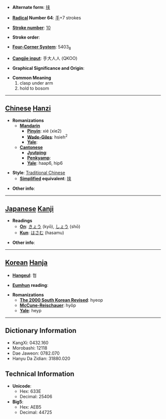 * '''Alternate form''': [[挟]]

* '''[[Wiktionary:Chinese radical index| Radical]] Number 64''': [[Wiktionary:Chinese radical index 手|手]]+7 strokes

* '''[[Wiktionary:Chinese total strokes index|Stroke number]]''': [[Wiktionary:Chinese total strokes index 10|10]]

* '''Stroke order''': 

* '''[[Wiktionary:Chinese four corner index|Four-Corner System]]''': 5403<sub>8</sub>

* '''[[Wiktionary:Chinese Cangjie index|Cangjie input]]''': 手大人人 (QKOO)

* '''Graphical Significance and Origin''': 

* '''Common Meaning'''
*#clasp under arm
*# hold to bosom


----

== [[Chinese]] [[Hanzi]] ==

* '''Romanizations'''
** '''[[Mandarin]]'''
*** '''[[Pinyin]]''': xié (xie2)
*** '''[[Wade-Giles]]''': hsieh<sup>2</sup>
*** '''[[Yale]]''': 
** '''[[Cantonese]]'''
*** '''[[Jyutping]]''':
*** '''[[Penkyamp]]''': 
*** '''[[Yale]]''': haap6, hip6

* '''Style''': [[Traditional Chinese]] 
** '''[[Simplified Chinese|Simplified]] equivalent''': [[挟]]

* '''Other info''': 

----

== [[Japanese]] [[Kanji]] ==

* '''Readings'''
** '''[[On]]''': [[きょう]] (kyō), [[しょう]] (shō)
** '''[[Kun]]''': [[はさむ]] (hasamu)

* '''Other info''':  

----

== [[Korean]] [[Hanja]] ==

* '''[[Hangeul]]''': 협

* '''[[Eumhun]] reading''': 

* '''Romanizations'''
** '''[[The 2000 South Korean Revised Romanization|The 2000 South Korean Revised]]''': hyeop
** '''[[McCune-Reischauer]]''': hyŏp
** '''[[Yale]]''': heyp

----

== Dictionary Information ==

* KangXi: 0432.160
* Morobashi: 12118
* Dae Jaweon: 0782.070
* Hanyu Da Zidian: 31880.020

== Technical Information ==

* '''Unicode''':
** Hex: 633E
** Decimal: 25406
* '''Big5''':
** Hex: AEB5
** Decimal: 44725